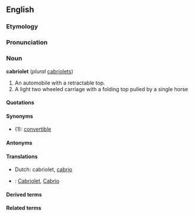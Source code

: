 ==English==
===Etymology===
===Pronunciation===
===Noun===
'''cabriolet''' (''plural'' [[cabriolets]])
#An automobile with a retractable top.
#A light two wheeled carriage with a folding top pulled by a single horse
====Quotations====
====Synonyms====
*(1): [[convertible]]
====Antonyms====
====Translations====
* Dutch: cabriolet, [[cabrio]]
*{{msg:de}}: [[Cabriolet]], [[Cabrio]]

====Derived terms====
====Related terms====